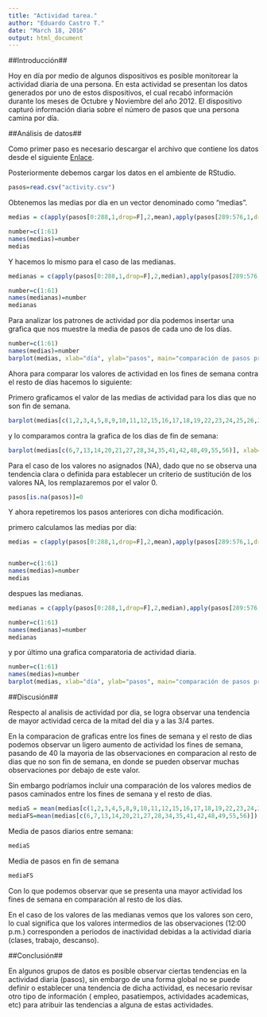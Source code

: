 ```yaml
---
title: "Actividad tarea."
author: "Eduardo Castro T."
date: "March 18, 2016"
output: html_document
---
```


##Introducción##

Hoy en día por medio de algunos dispositivos es posible monitorear la actividad diaria de una persona. En esta actividad se presentan los datos generados por uno de estos dispositivos, el cual recabó información durante los meses de Octubre y Noviembre del año 2012. El dispositivo capturó información diaria sobre el número de pasos que una persona camina por día.

##Análisis de datos##

Como primer paso es necesario descargar el archivo que contiene los datos desde el siguiente [Enlace](https://d396qusza40orc.cloudfront.net/repdata%2Fdata%2Factivity.zip).  

Posteriormente debemos cargar los datos en el ambiente de RStudio.

```r

pasos=read.csv("activity.csv")
```

Obtenemos las medias por día en un vector denominado como "medias".

```r
medias = c(apply(pasos[0:288,1,drop=F],2,mean),apply(pasos[289:576,1,drop=F],2,mean),apply(pasos[577:864,1,drop=F],2,mean),apply(pasos[865:1152,1,drop=F],2,mean),apply(pasos[1153:1440,1,drop=F],2,mean),apply(pasos[1441:1728,1,drop=F],2,mean),apply(pasos[1729:2016,1,drop=F],2,mean),apply(pasos[2017:2304,1,drop=F],2,mean),apply(pasos[2305:2592,1,drop=F],2,mean),apply(pasos[2593:2880,1,drop=F],2,mean),apply(pasos[2881:3168,1,drop=F],2,mean),apply(pasos[3169:3456,1,drop=F],2,mean),apply(pasos[3457:3744,1,drop=F],2,mean),apply(pasos[3745:4032,1,drop=F],2,mean),apply(pasos[4033:4320,1,drop=F],2,mean),apply(pasos[4321:4608,1,drop=F],2,mean),apply(pasos[4609:4896,1,drop=F],2,mean),apply(pasos[4897:5184,1,drop=F],2,mean),apply(pasos[5185:5472,1,drop=F],2,mean),apply(pasos[5473:5760,1,drop=F],2,mean),apply(pasos[5761:6048,1,drop=F],2,mean),apply(pasos[6049:6336,1,drop=F],2,mean),apply(pasos[6337:6624,1,drop=F],2,mean),apply(pasos[6625:6912,1,drop=F],2,mean),apply(pasos[6913:7200,1,drop=F],2,mean),apply(pasos[7201:7488,1,drop=F],2,mean),apply(pasos[7489:7776,1,drop=F],2,mean),apply(pasos[7777:8064,1,drop=F],2,mean),apply(pasos[8065:8352,1,drop=F],2,mean),apply(pasos[8353:8640,1,drop=F],2,mean),apply(pasos[8641:8928,1,drop=F],2,mean),apply(pasos[8929:9216,1,drop=F],2,mean),apply(pasos[9217:9504,1,drop=F],2,mean),apply(pasos[9505:9792,1,drop=F],2,mean),apply(pasos[9793:10080,1,drop=F],2,mean),apply(pasos[10081:10368,1,drop=F],2,mean),apply(pasos[10369:10656,1,drop=F],2,mean),apply(pasos[10657:10944,1,drop=F],2,mean),apply(pasos[10945:11232,1,drop=F],2,mean),apply(pasos[11233:11520,1,drop=F],2,mean),apply(pasos[11521:11808,1,drop=F],2,mean),apply(pasos[11809:12096,1,drop=F],2,mean),apply(pasos[12097:12384,1,drop=F],2,mean),apply(pasos[12385:12672,1,drop=F],2,mean),apply(pasos[12673:12960,1,drop=F],2,mean),apply(pasos[12961:13248,1,drop=F],2,mean),apply(pasos[13249:13536,1,drop=F],2,mean),apply(pasos[13537:13824,1,drop=F],2,mean),apply(pasos[13825:14112,1,drop=F],2,mean),apply(pasos[14113:14400,1,drop=F],2,mean),apply(pasos[14401:14688,1,drop=F],2,mean),apply(pasos[14689:14976,1,drop=F],2,mean),apply(pasos[14977:15264,1,drop=F],2,mean),apply(pasos[15265:15552,1,drop=F],2,mean),apply(pasos[15553:15840,1,drop=F],2,mean),apply(pasos[15841:16128,1,drop=F],2,mean),apply(pasos[16129:16416,1,drop=F],2,mean),apply(pasos[16417:16704,1,drop=F],2,mean),apply(pasos[16705:16992,1,drop=F],2,mean),apply(pasos[16993:17280,1,drop=F],2,mean),apply(pasos[17281:17568,1,drop=F],2,mean))

number=c(1:61)
names(medias)=number
medias

```

Y hacemos lo mismo para el caso de las medianas.

```r
medianas = c(apply(pasos[0:288,1,drop=F],2,median),apply(pasos[289:576,1,drop=F],2,median),apply(pasos[577:864,1,drop=F],2,median),apply(pasos[865:1152,1,drop=F],2,median),apply(pasos[1153:1440,1,drop=F],2,median),apply(pasos[1441:1728,1,drop=F],2,median),apply(pasos[1729:2016,1,drop=F],2,median),apply(pasos[2017:2304,1,drop=F],2,median),apply(pasos[2305:2592,1,drop=F],2,median),apply(pasos[2593:2880,1,drop=F],2,median),apply(pasos[2881:3168,1,drop=F],2,median),apply(pasos[3169:3456,1,drop=F],2,median),apply(pasos[3457:3744,1,drop=F],2,median),apply(pasos[3745:4032,1,drop=F],2,median),apply(pasos[4033:4320,1,drop=F],2,median),apply(pasos[4321:4608,1,drop=F],2,median),apply(pasos[4609:4896,1,drop=F],2,median),apply(pasos[4897:5184,1,drop=F],2,median),apply(pasos[5185:5472,1,drop=F],2,median),apply(pasos[5473:5760,1,drop=F],2,median),apply(pasos[5761:6048,1,drop=F],2,median),apply(pasos[6049:6336,1,drop=F],2,median),apply(pasos[6337:6624,1,drop=F],2,median),apply(pasos[6625:6912,1,drop=F],2,median),apply(pasos[6913:7200,1,drop=F],2,median),apply(pasos[7201:7488,1,drop=F],2,median),apply(pasos[7489:7776,1,drop=F],2,median),apply(pasos[7777:8064,1,drop=F],2,median),apply(pasos[8065:8352,1,drop=F],2,median),apply(pasos[8353:8640,1,drop=F],2,median),apply(pasos[8641:8928,1,drop=F],2,median),apply(pasos[8929:9216,1,drop=F],2,median),apply(pasos[9217:9504,1,drop=F],2,median),apply(pasos[9505:9792,1,drop=F],2,median),apply(pasos[9793:10080,1,drop=F],2,median),apply(pasos[10081:10368,1,drop=F],2,median),apply(pasos[10369:10656,1,drop=F],2,median),apply(pasos[10657:10944,1,drop=F],2,median),apply(pasos[10945:11232,1,drop=F],2,median),apply(pasos[11233:11520,1,drop=F],2,median),apply(pasos[11521:11808,1,drop=F],2,median),apply(pasos[11809:12096,1,drop=F],2,median),apply(pasos[12097:12384,1,drop=F],2,median),apply(pasos[12385:12672,1,drop=F],2,median),apply(pasos[12673:12960,1,drop=F],2,median),apply(pasos[12961:13248,1,drop=F],2,median),apply(pasos[13249:13536,1,drop=F],2,median),apply(pasos[13537:13824,1,drop=F],2,median),apply(pasos[13825:14112,1,drop=F],2,median),apply(pasos[14113:14400,1,drop=F],2,median),apply(pasos[14401:14688,1,drop=F],2,median),apply(pasos[14689:14976,1,drop=F],2,median),apply(pasos[14977:15264,1,drop=F],2,median),apply(pasos[15265:15552,1,drop=F],2,median),apply(pasos[15553:15840,1,drop=F],2,median),apply(pasos[15841:16128,1,drop=F],2,median),apply(pasos[16129:16416,1,drop=F],2,median),apply(pasos[16417:16704,1,drop=F],2,median),apply(pasos[16705:16992,1,drop=F],2,median),apply(pasos[16993:17280,1,drop=F],2,median),apply(pasos[17281:17568,1,drop=F],2,median))

number=c(1:61)
names(medianas)=number
medianas
```


Para analizar los patrones de actividad por día podemos insertar una grafica que nos muestre la media de pasos de cada uno de los días.

```r
number=c(1:61)
names(medias)=number
barplot(medias, xlab="día", ylab="pasos", main="comparación de pasos promedio por día")
```


Ahora para comparar los valores de actividad en los fines de semana contra el resto de días hacemos lo siguiente:

Primero graficamos el valor de las medias de actividad para los dias que no son fin de semana. 

```r
barplot(medias[c(1,2,3,4,5,8,9,10,11,12,15,16,17,18,19,22,23,24,25,26,29,30,31,32,33,36,37,38,39,40,43,44,45,46,47,50,51,52,53,54,57,58,59,60,61)], xlab="dia", ylab="pasos", main="pasos por día que no son fin de semana") 


```

y lo comparamos contra la grafica de los dias de fin de semana:


```r
barplot(medias[c(6,7,13,14,20,21,27,28,34,35,41,42,48,49,55,56)], xlab="día", ylab="pasos", main="pasos por día de fin de semana")

```



Para el caso de los valores no asignados (NA), dado que no se observa una tendencia clara o definida para establecer un criterio de sustitución de los valores NA, los remplazaremos por el valor 0.

```r

pasos[is.na(pasos)]=0
```

Y ahora repetiremos los pasos anteriores con dicha modificación. 

primero calculamos las medias por día:
```r
medias = c(apply(pasos[0:288,1,drop=F],2,mean),apply(pasos[289:576,1,drop=F],2,mean),apply(pasos[577:864,1,drop=F],2,mean),apply(pasos[865:1152,1,drop=F],2,mean),apply(pasos[1153:1440,1,drop=F],2,mean),apply(pasos[1441:1728,1,drop=F],2,mean),apply(pasos[1729:2016,1,drop=F],2,mean),apply(pasos[2017:2304,1,drop=F],2,mean),apply(pasos[2305:2592,1,drop=F],2,mean),apply(pasos[2593:2880,1,drop=F],2,mean),apply(pasos[2881:3168,1,drop=F],2,mean),apply(pasos[3169:3456,1,drop=F],2,mean),apply(pasos[3457:3744,1,drop=F],2,mean),apply(pasos[3745:4032,1,drop=F],2,mean),apply(pasos[4033:4320,1,drop=F],2,mean),apply(pasos[4321:4608,1,drop=F],2,mean),apply(pasos[4609:4896,1,drop=F],2,mean),apply(pasos[4897:5184,1,drop=F],2,mean),apply(pasos[5185:5472,1,drop=F],2,mean),apply(pasos[5473:5760,1,drop=F],2,mean),apply(pasos[5761:6048,1,drop=F],2,mean),apply(pasos[6049:6336,1,drop=F],2,mean),apply(pasos[6337:6624,1,drop=F],2,mean),apply(pasos[6625:6912,1,drop=F],2,mean),apply(pasos[6913:7200,1,drop=F],2,mean),apply(pasos[7201:7488,1,drop=F],2,mean),apply(pasos[7489:7776,1,drop=F],2,mean),apply(pasos[7777:8064,1,drop=F],2,mean),apply(pasos[8065:8352,1,drop=F],2,mean),apply(pasos[8353:8640,1,drop=F],2,mean),apply(pasos[8641:8928,1,drop=F],2,mean),apply(pasos[8929:9216,1,drop=F],2,mean),apply(pasos[9217:9504,1,drop=F],2,mean),apply(pasos[9505:9792,1,drop=F],2,mean),apply(pasos[9793:10080,1,drop=F],2,mean),apply(pasos[10081:10368,1,drop=F],2,mean),apply(pasos[10369:10656,1,drop=F],2,mean),apply(pasos[10657:10944,1,drop=F],2,mean),apply(pasos[10945:11232,1,drop=F],2,mean),apply(pasos[11233:11520,1,drop=F],2,mean),apply(pasos[11521:11808,1,drop=F],2,mean),apply(pasos[11809:12096,1,drop=F],2,mean),apply(pasos[12097:12384,1,drop=F],2,mean),apply(pasos[12385:12672,1,drop=F],2,mean),apply(pasos[12673:12960,1,drop=F],2,mean),apply(pasos[12961:13248,1,drop=F],2,mean),apply(pasos[13249:13536,1,drop=F],2,mean),apply(pasos[13537:13824,1,drop=F],2,mean),apply(pasos[13825:14112,1,drop=F],2,mean),apply(pasos[14113:14400,1,drop=F],2,mean),apply(pasos[14401:14688,1,drop=F],2,mean),apply(pasos[14689:14976,1,drop=F],2,mean),apply(pasos[14977:15264,1,drop=F],2,mean),apply(pasos[15265:15552,1,drop=F],2,mean),apply(pasos[15553:15840,1,drop=F],2,mean),apply(pasos[15841:16128,1,drop=F],2,mean),apply(pasos[16129:16416,1,drop=F],2,mean),apply(pasos[16417:16704,1,drop=F],2,mean),apply(pasos[16705:16992,1,drop=F],2,mean),apply(pasos[16993:17280,1,drop=F],2,mean),apply(pasos[17281:17568,1,drop=F],2,mean))


number=c(1:61)
names(medias)=number
medias
```

despues las medianas.

```r
medianas = c(apply(pasos[0:288,1,drop=F],2,median),apply(pasos[289:576,1,drop=F],2,median),apply(pasos[577:864,1,drop=F],2,median),apply(pasos[865:1152,1,drop=F],2,median),apply(pasos[1153:1440,1,drop=F],2,median),apply(pasos[1441:1728,1,drop=F],2,median),apply(pasos[1729:2016,1,drop=F],2,median),apply(pasos[2017:2304,1,drop=F],2,median),apply(pasos[2305:2592,1,drop=F],2,median),apply(pasos[2593:2880,1,drop=F],2,median),apply(pasos[2881:3168,1,drop=F],2,median),apply(pasos[3169:3456,1,drop=F],2,median),apply(pasos[3457:3744,1,drop=F],2,median),apply(pasos[3745:4032,1,drop=F],2,median),apply(pasos[4033:4320,1,drop=F],2,median),apply(pasos[4321:4608,1,drop=F],2,median),apply(pasos[4609:4896,1,drop=F],2,median),apply(pasos[4897:5184,1,drop=F],2,median),apply(pasos[5185:5472,1,drop=F],2,median),apply(pasos[5473:5760,1,drop=F],2,median),apply(pasos[5761:6048,1,drop=F],2,median),apply(pasos[6049:6336,1,drop=F],2,median),apply(pasos[6337:6624,1,drop=F],2,median),apply(pasos[6625:6912,1,drop=F],2,median),apply(pasos[6913:7200,1,drop=F],2,median),apply(pasos[7201:7488,1,drop=F],2,median),apply(pasos[7489:7776,1,drop=F],2,median),apply(pasos[7777:8064,1,drop=F],2,median),apply(pasos[8065:8352,1,drop=F],2,median),apply(pasos[8353:8640,1,drop=F],2,median),apply(pasos[8641:8928,1,drop=F],2,median),apply(pasos[8929:9216,1,drop=F],2,median),apply(pasos[9217:9504,1,drop=F],2,median),apply(pasos[9505:9792,1,drop=F],2,median),apply(pasos[9793:10080,1,drop=F],2,median),apply(pasos[10081:10368,1,drop=F],2,median),apply(pasos[10369:10656,1,drop=F],2,median),apply(pasos[10657:10944,1,drop=F],2,median),apply(pasos[10945:11232,1,drop=F],2,median),apply(pasos[11233:11520,1,drop=F],2,median),apply(pasos[11521:11808,1,drop=F],2,median),apply(pasos[11809:12096,1,drop=F],2,median),apply(pasos[12097:12384,1,drop=F],2,median),apply(pasos[12385:12672,1,drop=F],2,median),apply(pasos[12673:12960,1,drop=F],2,median),apply(pasos[12961:13248,1,drop=F],2,median),apply(pasos[13249:13536,1,drop=F],2,median),apply(pasos[13537:13824,1,drop=F],2,median),apply(pasos[13825:14112,1,drop=F],2,median),apply(pasos[14113:14400,1,drop=F],2,median),apply(pasos[14401:14688,1,drop=F],2,median),apply(pasos[14689:14976,1,drop=F],2,median),apply(pasos[14977:15264,1,drop=F],2,median),apply(pasos[15265:15552,1,drop=F],2,median),apply(pasos[15553:15840,1,drop=F],2,median),apply(pasos[15841:16128,1,drop=F],2,median),apply(pasos[16129:16416,1,drop=F],2,median),apply(pasos[16417:16704,1,drop=F],2,median),apply(pasos[16705:16992,1,drop=F],2,median),apply(pasos[16993:17280,1,drop=F],2,median),apply(pasos[17281:17568,1,drop=F],2,median))

number=c(1:61)
names(medianas)=number
medianas

```

y por último una grafica comparatoria de actividad diaria.

```r
number=c(1:61)
names(medias)=number
barplot(medias, xlab="día", ylab="pasos", main="comparación de pasos promedio por día")
```


##Discusión##

Respecto al analisis de actividad por dia, se logra observar una tendencia de mayor actividad cerca de la mitad del dia y a las 3/4 partes. 

En la comparacion de graficas entre los fines de semana y el resto de dias podemos observar un ligero aumento de actividad los fines de semana, pasando de 40 la mayoria de las observaciones en comparacion al resto de dias que no son fin de semana, en donde se pueden observar muchas observaciones por debajo de este valor. 

Sin embargo podríamos incluir una comparación de los valores medios de pasos caminados entre los fines de semana y el resto de dias. 

```r

mediaS = mean(medias[c(1,2,3,4,5,8,9,10,11,12,15,16,17,18,19,22,23,24,25,26,29,30,31,32,33,36,37,38,39,40,43,44,45,46,47,50,51,52,53,54,57,58,59,60,61)])
mediaFS=mean(medias[c(6,7,13,14,20,21,27,28,34,35,41,42,48,49,55,56)])
```

Media de pasos diarios entre semana:

```r
mediaS
```

Media de pasos en fin de semana

```r
mediaFS
```

Con lo que podemos observar que se presenta una mayor actividad los fines de semana en comparación al resto de los días.

En el caso de los valores de las medianas vemos que los valores son cero, lo cual significa que los valores intermedios de las observaciones (12:00 p.m.) corresponden a periodos de inactividad debidas a la actividad diaria (clases, trabajo, descanso).

##Conclusión##

En algunos grupos de datos es posible observar ciertas tendencias en la actividad diaria (pasos), sin embargo de una forma global no se puede definir o establecer una tendencia de dicha actividad, es necesario revisar otro tipo de información ( empleo, pasatiempos, actividades academicas, etc) para atribuir las tendencias a alguna de estas actividades. 


